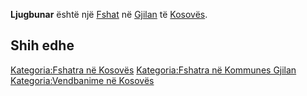 {{Fshat në Kosovës
 | Emri                = Ljugbunar
| srp_N_name = Ljugbunar
| srp_N_FULL_NAME_RO = Ljugbunar
| srp_N_FULL_NAME_ND_RO = Ljugbunar
| srp_N_SORT_NAME_RG = LJUGBUNAR
| srp_N_FULL_NAME_RG = Ljugbunar
| srp_N_FULL_NAME_ND_RG = Ljugbunar
| std_V_name = Petrovac
| std_V_FULL_NAME_RO = Petrovac Ljum-Bunar
| std_V_FULL_NAME_ND_RO = Petrovac Ljum-Bunar
| std_V_SORT_NAME_RG = PETROVAC LJUMBUNAR
| std_V_FULL_NAME_RG = Petrovac Ljum-Bunar
| std_V_FULL_NAME_ND_RG = Petrovac Ljum-Bunar

 | Emri (Rasa dhanore) = 
 | Figura              = 
 | Shteti              = Kosovo
 | Komuna              = Gjilan
 | Kodi postar         = 
 | Sipërfaqja          = 

 | Popullsia           = 

 | Regj. i popullsisë  = 
 | Dend. e popullsisë  = 
 | Faqja zyrtare       = 
 <!--- Koordinatat ----> 
 | Gjerësia            = 42.424722
 | Gjatësia            = 20.434722
 | Lartësia            = 
}}
'''Ljugbunar''' është një [[Fshat]] në [[Gjilan]] të [[Kosovës]].

<!-- == Gjeografia == -->
<!-- == Historia == -->
<!-- == Demografia == -->
== Shih edhe ==
{{Komuna Gjilan}}
{{Kosovo-Administrata-Cung}}

[[Kategoria:Fshatra në Kosovës]]
[[Kategoria:Fshatra në Kommunes Gjilan]]
[[Kategoria:Vendbanime në Kosovës]]